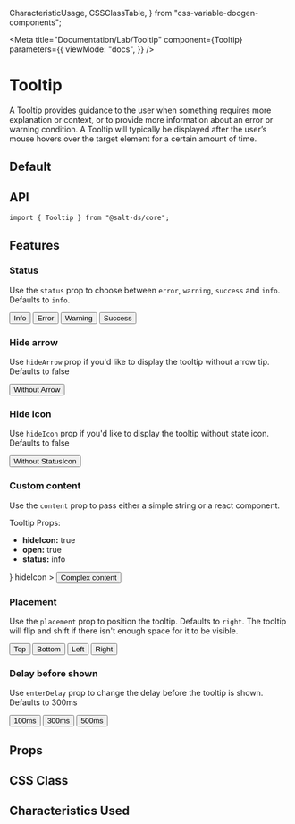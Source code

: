   CharacteristicUsage,
  CSSClassTable,
} from "css-variable-docgen-components";

<Meta
  title="Documentation/Lab/Tooltip"
  component={Tooltip}
  parameters={{
    viewMode: "docs",
  }}
/>

# Tooltip

A Tooltip provides guidance to the user when something requires more explanation or context, or to provide more information about an error or warning condition. A Tooltip will typically be displayed after the user’s mouse hovers over the target element for a certain amount of time.

## Default

<Canvas>
  <Story id="core-tooltip--default" />
</Canvas>

## API

```
import { Tooltip } from "@salt-ds/core";
```

## Features

### Status

Use the `status` prop to choose between `error`, `warning`, `success` and `info`. Defaults to `info`.

<Canvas>
  <Story name="Tooltip Status" decorators={[withFlexGap]}>
    <Tooltip content="I am a tooltip" status="info">
      <Button>Info</Button>
    </Tooltip>
    <Tooltip content="We found an issue" status="error">
      <Button>Error</Button>
    </Tooltip>
    <Tooltip content="Are you sure" status="warning">
      <Button>Warning</Button>
    </Tooltip>
    <Tooltip content="Well done" status="success">
      <Button>Success</Button>
    </Tooltip>
  </Story>
</Canvas>

### Hide arrow

Use `hideArrow` prop if you'd like to display the tooltip without arrow tip. Defaults to false

<Canvas>
  <Story name="Tooltip hideArrow" decorators={[withFlexGap]}>
    <Tooltip content="I am a tooltip" hideArrow>
      <Button>Without Arrow</Button>
    </Tooltip>
  </Story>
</Canvas>

### Hide icon

Use `hideIcon` prop if you'd like to display the tooltip without state icon. Defaults to false

<Canvas>
  <Story name="Tooltip hideIcon" decorators={[withFlexGap]}>
    <Tooltip content="I am a tooltip" hideIcon>
      <Button>Without StatusIcon</Button>
    </Tooltip>
  </Story>
</Canvas>

### Custom content

Use the `content` prop to pass either a simple string or a react component.

<Canvas>
  <Story name="Tooltip Custom" decorators={[withFlexGap]}>
    <Tooltip
      content={
        <>
          <Text styleAs="h3">Tooltip</Text>
          <Text>Props:</Text>
          <ul>
            <li>
              <strong>hideIcon:</strong> true
            </li>
            <li>
              <strong>open:</strong> true
            </li>
            <li>
              <strong>status:</strong> info
            </li>
          </ul>
        </>
      }
      hideIcon
    >
      <Button>Complex content</Button>
    </Tooltip>
  </Story>
</Canvas>

### Placement

Use the `placement` prop to position the tooltip. Defaults to `right`. The tooltip will flip and shift if there isn't enough space for it to be visible.

<Canvas>
  <Story name="Tooltip Placement" decorators={[withFlexGap]}>
    <Tooltip content="I am a tooltip" placement={"top"}>
      <Button>Top</Button>
    </Tooltip>
    <Tooltip content="I am a tooltip" placement={"bottom"}>
      <Button>Bottom</Button>
    </Tooltip>
    <Tooltip content="I am a tooltip" placement={"left"}>
      <Button>Left</Button>
    </Tooltip>
    <Tooltip content="I am a tooltip" placement={"right"}>
      <Button>Right</Button>
    </Tooltip>
  </Story>
</Canvas>

### Delay before shown

Use `enterDelay` prop to change the delay before the tooltip is shown. Defaults to 300ms

<Canvas>
  <Story name="Tooltip enterDelay" decorators={[withFlexGap]}>
    <Tooltip content="I am a tooltip" enterDelay={100}>
      <Button>100ms</Button>
    </Tooltip>
    <Tooltip content="I am a tooltip">
      <Button>300ms</Button>
    </Tooltip>
    <Tooltip content="I am a tooltip" enterDelay={500}>
      <Button>500ms</Button>
    </Tooltip>
  </Story>
</Canvas>

## Props

<ArgsTable of={Tooltip} />

## CSS Class

<CSSClassTable of={Tooltip} />

## Characteristics Used

<CharacteristicUsage of={Tooltip} />
